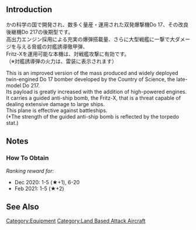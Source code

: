 {{EquipmentInfo}}

==Introduction==
かの科学の国で開発され、数多く量産・運用された双発爆撃機Do 17、その改良後継機Do 217の後期型です。<br>
高出力エンジン採用による充実の爆弾搭載量、さらに大型戦艦に一撃で大ダメージを与える脅威の対艦誘導徹甲弾、<br>
Fritz-Xを運用可能な本機は、対戦艦攻撃に有効です。<br>
（※対艦誘導弾の火力は、雷装に表示されます）

This is an improved version of the mass produced and widely deployed twin-engined Do 17 bomber developed by the Country of Science, the late-model Do 217.<br>
Its payload is greatly increased with the addition of high-powered engines.<br>
It carries a guided anti-ship bomb, the Fritz-X, that is a threat capable of dealing extensive damage to large ships.<br>
This plane is effective against battleships.<br>
(*The strength of the guided anti-ship bomb is reflected by the torpedo stat.)

==Notes==
<div class="mw-collapsible"><h3>How To Obtain</h3>
<div class="mw-collapsible-content">
''Ranking reward for:''
* Dec 2020: 1-5 (★+1), 6-20
* Feb 2021: 1-5 (★+2)

</div></div>

==See Also==
{{Equipmentlist}}
[[Category:Equipment]]
[[Category:Land Based Attack Aircraft]]